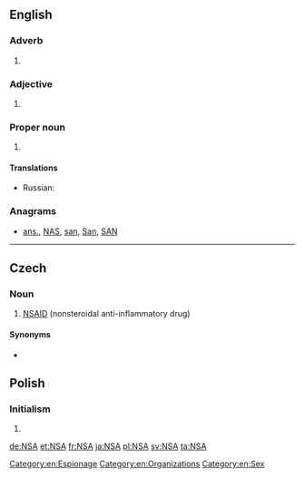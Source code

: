 {{also|-nsa|-nsä}}
==English==

===Adverb===
{{en-adv|-}}

# {{initialism of|no strings attached|lang=en}}

===Adjective===
{{en-adj|-}}

# {{initialism of|[[not]] [[sexually]] [[active]]|lang=en}}

===Proper noun===
{{en-proper noun}}

# {{context|government|US|lang=en}} {{initialism of|w:National Security Agency|National Security Agency|lang=en}}

====Translations====
{{trans-top|initialism: National Security Agency}}
* Russian: {{t|ru|АНБ|n|tr=a-en-bɛ́}}
{{trans-mid}}
{{trans-bottom}}

===Anagrams===
* [[ans.#English|ans.]], [[NAS#English|NAS]], [[san#English|san]], [[San#English|San]], [[SAN#English|SAN]]

[[Category:en:Espionage]]
[[Category:en:Organizations]]
[[Category:en:Sex]]

----

==Czech==

===Noun===
{{head|cs|noun}}

# [[NSAID]] (nonsteroidal anti-inflammatory drug)

====Synonyms====
* {{l|cs|nesteroidní antiflogistikum}}

== Polish ==

=== Initialism ===
{{head|pl|initialism|g=m}}

# {{initialism of|w:Supreme Administrative Court of Poland|Naczelny Sąd Administracyjny|lang=pl}}

[[de:NSA]]
[[et:NSA]]
[[fr:NSA]]
[[ja:NSA]]
[[pl:NSA]]
[[sv:NSA]]
[[ta:NSA]]